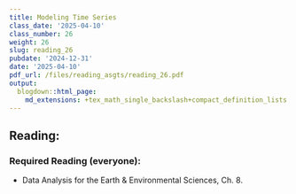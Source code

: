 ```yaml
---
title: Modeling Time Series
class_date: '2025-04-10'
class_number: 26
weight: 26
slug: reading_26
pubdate: '2024-12-31'
date: '2025-04-10'
pdf_url: /files/reading_asgts/reading_26.pdf
output:
  blogdown::html_page:
    md_extensions: +tex_math_single_backslash+compact_definition_lists
---
```

## Reading:

### Required Reading (everyone):

* Data Analysis for the Earth & Environmental Sciences, Ch. 8.

